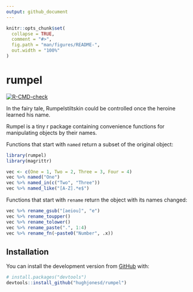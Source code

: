 ```yaml
---
output: github_document
---
```


<!-- README.md is generated from README.Rmd. Please edit that file -->

```r
knitr::opts_chunk$set(
  collapse = TRUE,
  comment = "#>",
  fig.path = "man/figures/README-",
  out.width = "100%"
)
```

# rumpel

<!-- badges: start -->
[![R-CMD-check](https://github.com/hughjonesd/rumpel/workflows/R-CMD-check/badge.svg)](https://github.com/hughjonesd/rumpel/actions)
<!-- badges: end -->

In the fairy tale, Rumpelstiltskin could be controlled once the heroine
learned his name. 

Rumpel is a tiny r package containing convenience functions for manipulating
objects by their names. 

Functions that start with `named` return a subset of the original
object:

```r
library(rumpel)
library(magrittr)

vec <- c(One = 1, Two = 2, Three = 3, Four = 4)
vec %>% named("One")
vec %>% named_in(c("Two", "Three"))
vec %>% named_like("[A-Z].*e$")
```

Functions that start with `rename` return the object with its
names changed:

```r
vec %>% rename_gsub("[aeiou]", "e")
vec %>% rename_toupper()
vec %>% rename_tolower()
vec %>% rename_paste(".", 1:4)
vec %>% rename_fn(~paste0("Number", .x))
```

## Installation

You can install the development version from [GitHub](https://github.com/) with:

``` r
# install.packages("devtools")
devtools::install_github("hughjonesd/rumpel")
```
